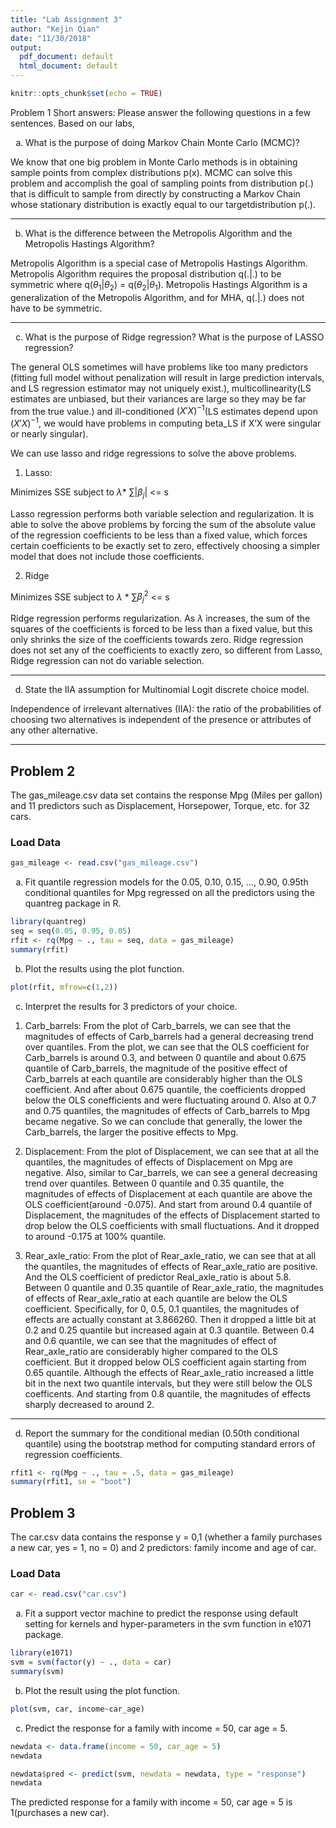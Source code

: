 ```yaml
---
title: "Lab Assignment 3"
author: "Kejin Qian"
date: "11/30/2018"
output:
  pdf_document: default
  html_document: default
---
```


```r
knitr::opts_chunk$set(echo = TRUE)
```

Problem 1
Short answers: Please answer the following questions in a few sentences.
Based on our labs,

a. What is the purpose of doing Markov Chain Monte Carlo (MCMC)?

We know that one big problem in Monte Carlo methods is in obtaining sample points from complex distributions p(x). MCMC can solve this problem and accomplish the goal of sampling points from distribution p(.) that is difficult to sample from directly by constructing a Markov Chain whose stationary distribution is exactly equal to our targetdistribution p(.).

------------------------------------------------------------------------------------------------

b. What is the difference between the Metropolis Algorithm and the Metropolis Hastings Algorithm?

Metropolis Algorithm is a special case of Metropolis Hastings Algorithm. Metropolis Algorithm requires the proposal distribution q(.|.) to be symmetric where q($\theta_{1}$|$\theta_{2}$) = q($\theta_{2}$|$\theta_{1}$). Metropolis Hastings Algorithm is a generalization of the Metropolis Algorithm, and for MHA, q(.|.) does not have to be symmetric.

------------------------------------------------------------------------------------------------

c. What is the purpose of Ridge regression? What is the purpose of LASSO regression?

The general OLS sometimes will have problems like too many predictors (fitting full model without penalization will result in large prediction intervals, and LS regression estimator may not uniquely exist.), multicollinearity(LS estimates are unbiased, but their variances are large so they may be far from the true value.) and ill-conditioned $(X'X)^{-1}$(LS estimates depend upon $(X'X)^{-1}$, we would have problems in computing beta_LS if X'X were singular or nearly singular). 

We can use lasso and ridge regressions to solve the above problems. 

1. Lasso: 

Minimizes SSE subject to  $\lambda$* $\sum$|$\beta_{j}$|  <= s

Lasso regression performs both variable selection and regularization. It is able to solve the above problems by forcing the sum of the absolute value of the regression coefficients to be less than a fixed value, which forces certain coefficients to be exactly set to zero, effectively choosing a simpler model that does not include those coefficients.

2. Ridge

Minimizes SSE subject to  $\lambda$ * $\sum$$\beta_{j}^{2}$  <= s

Ridge regression performs regularization. As $\lambda$ increases, the sum of the squares of the coefficients is forced to be less than a fixed value, but this only shrinks the size of the coefficients towards zero. Ridge regression does not set any of the coefficients to exactly zero, so different from Lasso, Ridge regression can not do variable selection. 

------------------------------------------------------------------------------------------------

d. State the IIA assumption for Multinomial Logit discrete choice model.

Independence of irrelevant alternatives (IIA): the ratio of the probabilities of choosing two alternatives is independent of the presence or attributes of any other alternative.

------------------------------------------------------------------------------------------------

## Problem 2
The gas_mileage.csv data set contains the response Mpg (Miles per gallon) and 11 predictors such as Displacement, Horsepower, Torque, etc. for 32 cars.

### Load Data
```r
gas_mileage <- read.csv("gas_mileage.csv")
```

a. Fit quantile regression models for the 0.05, 0.10, 0.15, …, 0.90, 0.95th conditional quantiles for Mpg regressed on all the predictors using the quantreg package in R.
```r
library(quantreg)
seq = seq(0.05, 0.95, 0.05)
rfit <- rq(Mpg ~ ., tau = seq, data = gas_mileage)
summary(rfit)
```

b. Plot the results using the plot function.
```r
plot(rfit, mfrow=c(1,2))
```

c. Interpret the results for 3 predictors of your choice.

1. Carb_barrels: From the plot of Carb_barrels, we can see that the magnitudes of effects of Carb_barrels had a general decreasing trend over quantiles. From the plot, we can see that the OLS coefficient for Carb_barrels is around 0.3, and between 0 quantile and about 0.675 quantile of Carb_barrels, the magnitude of the positive effect of Carb_barrels at each quantile are considerably higher than the OLS coefficient. And after about 0.675 quantile, the coefficients dropped below the OLS conefficients and were fluctuating around 0. Also at 0.7 and 0.75 quantiles, the magnitudes of effects of Carb_barrels to Mpg became negative. So we can conclude that generally, the lower the Carb_barrels, the larger the positive effects to Mpg. 

2. Displacement: From the plot of Displacement, we can see that at all the quantiles, the magnitudes of effects of Displacement on Mpg are negative. Also, similar to Car_barrels, we can see a general decreasing trend over quantiles. Between 0 quantile and 0.35 quantile, the magnitudes of effects of Displacement at each quantile are above the OLS coefficient(around -0.075). And start from around 0.4 quantile of Displacement, the magnitudes of the effects of Displacement started to drop below the OLS coefficients with small fluctuations. And it dropped to around -0.175 at 100% quantile. 

3. Rear_axle_ratio: From the plot of Rear_axle_ratio, we can see that at all the quantiles, the magnitudes of effects of Rear_axle_ratio are positive. And the OLS coefficient of predictor Real_axle_ratio is about 5.8. Between 0 quantile and 0.35 quantile of Rear_axle_ratio, the magnitudes of effects of Rear_axle_ratio at each quantile are below the OLS coefficient. Specifically, for 0, 0.5, 0.1 quantiles, the magnitudes of effects are actually constant at 3.866260. Then it dropped a little bit at 0.2 and 0.25 quantile but increased again at 0.3 quantile. Between 0.4 and 0.6 quantile, we can see that the magnitudes of effect of Rear_axle_ratio are considerably higher compared to the OLS coefficient. But it dropped below OLS coefficient again starting from 0.65 quantile. Although the effects of Rear_axle_ratio increased a little bit in the next two quantile intervals, but they were still below the OLS coefficents. And starting from 0.8 quantile, the magnitudes of effects sharply decreased to around 2.

-------------------------------------------------------------------------------------------------

d. Report the summary for the conditional median (0.50th conditional quantile) using the bootstrap method for computing standard errors of regression coefficients.
```r
rfit1 <- rq(Mpg ~ ., tau = .5, data = gas_mileage)
summary(rfit1, se = "boot")
```

## Problem 3
The car.csv data contains the response y = 0,1 (whether a family purchases a new car, yes = 1, no = 0) and 2 predictors: family income and age of car.

### Load Data
```r
car <- read.csv("car.csv")
```

a. Fit a support vector machine to predict the response using default setting for kernels and hyper-parameters in the svm function in e1071 package.
```r
library(e1071)
svm = svm(factor(y) ~ ., data = car)
summary(svm)
```

b. Plot the result using the plot function.
```r
plot(svm, car, income~car_age)
```

c. Predict the response for a family with income = 50, car age = 5.
```r
newdata <- data.frame(income = 50, car_age = 5)
newdata
```

```r
newdata$pred <- predict(svm, newdata = newdata, type = "response")
newdata
```
The predicted response for a family with income = 50, car age = 5 is 1(purchases a new car).




